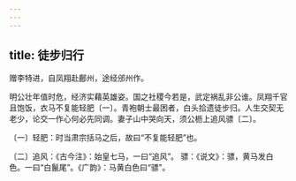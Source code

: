```yaml
---
---
---
```

title: 徒步归行
---



赠李特进，自凤翔赴鄜州，途经邠州作。


明公壮年值时危，经济实藉英雄姿。国之社稷今若是，武定祸乱非公谁。凤翔千官且饱饭，衣马不复能轻肥〔一〕。青袍朝士最困者，白头拾遗徒步归。人生交契无老少，论交一作心何必先同调。妻子山中哭向天，须公枥上追风骠〔二〕。

〔一〕轻肥：时当肃宗括马之后，故曰“不复能轻肥”也。

〔二〕追风：《古今注》：始皇七马，一曰“追风”。 骠：《说文》：骠，黄马发白色。一曰“白鬣尾”。《广韵》：马黄白色曰“骠”。